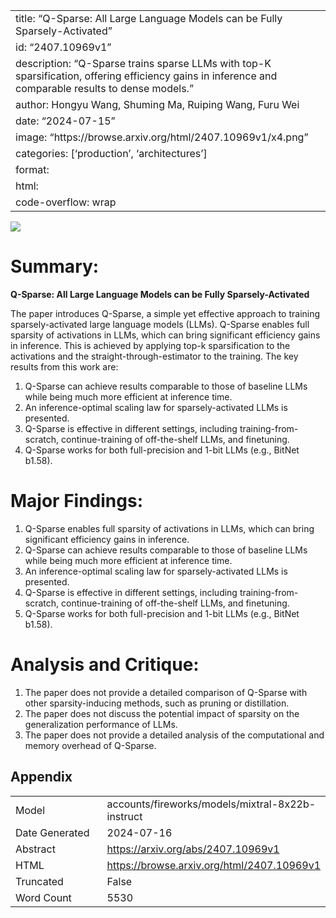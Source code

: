 
---
title: "Q-Sparse: All Large Language Models can be Fully Sparsely-Activated"
id: "2407.10969v1"
description: "Q-Sparse trains sparse LLMs with top-K sparsification, offering efficiency gains in inference and comparable results to dense models."
author: Hongyu Wang, Shuming Ma, Ruiping Wang, Furu Wei
date: "2024-07-15"
image: "https://browse.arxiv.org/html/2407.10969v1/x4.png"
categories: ['production', 'architectures']
format:
  html:
    code-overflow: wrap
---

![](https://browse.arxiv.org/html/2407.10969v1/x4.png)

# Summary:

**Q-Sparse: All Large Language Models can be Fully Sparsely-Activated**

The paper introduces Q-Sparse, a simple yet effective approach to training sparsely-activated large language models (LLMs). Q-Sparse enables full sparsity of activations in LLMs, which can bring significant efficiency gains in inference. This is achieved by applying top-k sparsification to the activations and the straight-through-estimator to the training. The key results from this work are:

1. Q-Sparse can achieve results comparable to those of baseline LLMs while being much more efficient at inference time.
2. An inference-optimal scaling law for sparsely-activated LLMs is presented.
3. Q-Sparse is effective in different settings, including training-from-scratch, continue-training of off-the-shelf LLMs, and finetuning.
4. Q-Sparse works for both full-precision and 1-bit LLMs (e.g., BitNet b1.58).

# Major Findings:

1. Q-Sparse enables full sparsity of activations in LLMs, which can bring significant efficiency gains in inference.
2. Q-Sparse can achieve results comparable to those of baseline LLMs while being much more efficient at inference time.
3. An inference-optimal scaling law for sparsely-activated LLMs is presented.
4. Q-Sparse is effective in different settings, including training-from-scratch, continue-training of off-the-shelf LLMs, and finetuning.
5. Q-Sparse works for both full-precision and 1-bit LLMs (e.g., BitNet b1.58).

# Analysis and Critique:

1. The paper does not provide a detailed comparison of Q-Sparse with other sparsity-inducing methods, such as pruning or distillation.
2. The paper does not discuss the potential impact of sparsity on the generalization performance of LLMs.
3. The paper does not provide a detailed analysis of the computational and memory overhead of Q-Sparse.


## Appendix

|          |          |
|----------|----------|
| Model     | accounts/fireworks/models/mixtral-8x22b-instruct       |
| Date Generated     | 2024-07-16       |
| Abstract | [https://arxiv.org/abs/2407.10969v1](https://arxiv.org/abs/2407.10969v1)        |
| HTML     | [https://browse.arxiv.org/html/2407.10969v1](https://browse.arxiv.org/html/2407.10969v1)       |
| Truncated       | False       |
| Word Count       | 5530       |